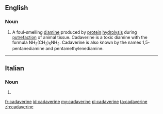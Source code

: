 ==English==

===Noun===
{{en-noun|~}}
{{wikipedia}}

# A foul-smelling [[diamine]] produced by [[protein]] [[hydrolysis]] during [[putrefaction]] of animal tissue. Cadaverine is a toxic diamine with the formula NH<sub>2</sub>(CH<sub>2</sub>)<sub>5</sub>NH<sub>2</sub>. Cadaverine is also known by the names 1,5-pentanediamine and pentamethylenediamine.

----

==Italian==

===Noun===
{{head|it|plural}} {{g|f}}

# {{plural of|cadaverina|lang=it}}

[[fr:cadaverine]]
[[id:cadaverine]]
[[my:cadaverine]]
[[pl:cadaverine]]
[[ta:cadaverine]]
[[zh:cadaverine]]